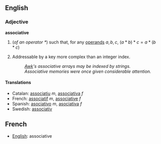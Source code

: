 ==English==

===Adjective===
'''associative'''

# {{algebra}} (''of an operator <math> * </math>'') such that, for any [[operand]]s <math> a, b, c </math>, <math> (a * b) * c = a * (b * c) </math>
# {{computing}} Addressable by a key more complex than an integer index.
#: ''[[Awk]]'s associative arrays may be indexed by strings.''
#: ''Associative memories were once given considerable attention.''

====Translations====
*Catalan: [[associatiu]] ''m'', [[associativa]] ''f''
*French: [[associatif]] ''m'', [[associative]] ''f''
*Spanish: [[asociativo]] ''m'', [[asociativa]] ''f''
*Swedish: [[associativ]]


==French==
*[[English]]: associative